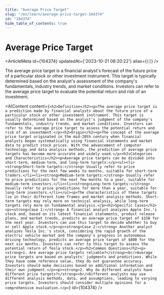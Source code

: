 ```yaml
---
title: "Average Price Target"
slug: "/en/learn/average-price-target-104374"
id: "104374"
hide_table_of_contents: true
---
```



# Average Price Target

<ArticleMeta id={104374} updatedAt={'2023-10-21 08:20:22'} alias={`[]`} />
<div className='border-solid border-b border-t-0 my-4 border-[var(--ifm-color-gray-300)]' />

The average price target is a financial analyst's forecast of the future price of a particular stock or other investment instrument. This target is typically determined based on the analyst's assessment of the company's fundamentals, industry trends, and market conditions. Investors can refer to the average price target to evaluate the potential return and risk of an investment.

<AIContent content={`<h2>Definition</h2><p>The average price target is a prediction made by financial analysts about the future price of a particular stock or other investment instrument. This target is usually determined based on the analyst's judgment of the company's fundamentals, industry trends, and market conditions. Investors can refer to the average price target to assess the potential return and risk of an investment.</p><h2>Origin</h2><p>The concept of the average price target originated in the mid-20th century when financial analysts began systematically using financial statements and market data to predict stock prices. With the advancement of computer technology and data analysis methods, the prediction of average price targets has become more accurate and widely used.</p><h2>Categories and Characteristics</h2><p>Average price targets can be divided into short-term, medium-term, and long-term targets:</p><ul><li><strong>Short-term targets:</strong> Usually refer to price predictions for the next few weeks to months, suitable for short-term traders.</li><li><strong>Medium-term targets:</strong> Usually refer to price predictions for the next few months to a year, suitable for medium-term investors.</li><li><strong>Long-term targets:</strong> Usually refer to price predictions for more than a year, suitable for long-term investors.</li></ul><p>The characteristics of these targets lie in their different time frames and market analysis methods. Short-term targets may rely more on technical analysis, while long-term targets rely more on fundamental analysis.</p><h2>Specific Cases</h2><p><strong>Case 1:</strong> A financial analyst analyzes Apple Inc.'s stock and, based on its latest financial statements, product release plans, and market trends, predicts an average price target of $150 for the next year. Investors can use this target to decide whether to buy or sell Apple stock.</p><p><strong>Case 2:</strong> Another analyst analyzes Tesla Inc.'s stock, considering the rapid growth of the electric vehicle market and the company's progress in autonomous driving technology, predicts an average price target of $800 for the next six months. Investors can refer to this target to assess the potential return of Tesla stock.</p><h2>Common Questions</h2><p><strong>1. Are average price targets reliable?</strong><br/>Average price targets are based on analysts' judgments and predictions. While they have some reference value, they do not guarantee accuracy. Investors should make decisions based on additional information and their own judgment.</p><p><strong>2. Why do different analysts have different price targets?</strong><br/>Different analysts may use different analysis methods, data, and assumptions, leading to varying price targets. Investors should consider multiple opinions for a comprehensive evaluation.</p>`} id={104374} />
